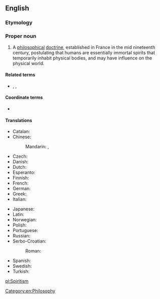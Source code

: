 ==English==
{{wikipedia}}

===Etymology===
{{suffix|spirit|ism|lang=en}}

===Proper noun===
{{en-proper noun}}

# A [[philosophical]] [[doctrine]], established in France in the mid nineteenth century, postulating that humans are essentially immortal spirits that temporarily inhabit physical bodies, and may have influence on the physical world.

====Related terms====
* {{l|en|spiritism}}, {{l|en|Spiritualism}}, {{l|en|spiritualism}}

====Coordinate terms====
* {{list:religions/en}}

====Translations====
{{trans-top|a philosophical doctrine}}
* Catalan: {{t+|ca|espiritisme}}
* Chinese:
*: Mandarin: {{t|cmn|通靈術|sc=Hani}}, {{t|cmn|通灵术|tr=tōnglíngshù|sc=Hani}}
* Czech: {{t+|cs|spiritismus}}
* Danish: {{t|da|spiritisme}}
* Dutch: {{t|nl|spiritisme}}
* Esperanto: {{t|eo|spiritismo}}
* Finnish: {{t|fi|spiritismi}}
* French: {{t+|fr|spiritisme}}
* German: {{t+|de|Spiritismus|m}}
* Greek: {{t+|el|πνευματισμός}}
* Italian: {{t|it|spiritismo}}
{{trans-mid}}
* Japanese: {{t|ja|スピリティズム}}
* Latin: {{t|la|spiritismus}}
* Norwegian: {{t|no|spiritisme}}
* Polish: {{t|pl|spirytyzm}}
* Portuguese: {{t+|pt|espiritismo}}
* Russian: {{t+|ru|спиритизм}}
* Serbo-Croatian:
*: Roman: {{t+|sh|spiritizam|m}}
* Spanish: {{t+|es|espiritismo}}
* Swedish: {{t+|sv|spiritism}}
* Turkish: {{t|tr|spiritizm}}
{{trans-bottom}}

[[Category:en:Philosophy]]

[[pl:Spiritism]]